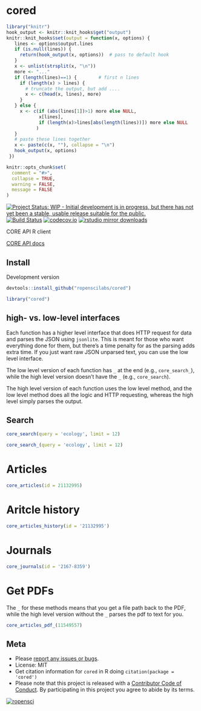 cored
=====

```r
library("knitr")
hook_output <- knitr::knit_hooks$get("output")
knitr::knit_hooks$set(output = function(x, options) {
   lines <- options$output.lines
   if (is.null(lines)) {
     return(hook_output(x, options))  # pass to default hook
   }
   x <- unlist(strsplit(x, "\n"))
   more <- "..."
   if (length(lines)==1) {        # first n lines
     if (length(x) > lines) {
       # truncate the output, but add ....
       x <- c(head(x, lines), more)
     }
   } else {
     x <- c(if (abs(lines[1])>1) more else NULL,
            x[lines],
            if (length(x)>lines[abs(length(lines))]) more else NULL
           )
   }
   # paste these lines together
   x <- paste(c(x, ""), collapse = "\n")
   hook_output(x, options)
 })

knitr::opts_chunk$set(
  comment = "#>",
  collapse = TRUE,
  warning = FALSE,
  message = FALSE
)
```

[![Project Status: WIP - Initial development is in progress, but there has not yet been a stable, usable release suitable for the public.](http://www.repostatus.org/badges/latest/wip.svg)](http://www.repostatus.org/#wip)
[![Build Status](https://travis-ci.org/ropenscilabs/cored.svg?branch=master)](https://travis-ci.org/ropenscilabs/cored)
[![codecov.io](https://codecov.io/github/ropenscilabs/cored/coverage.svg?branch=master)](https://codecov.io/github/ropenscilabs/cored?branch=master)
[![rstudio mirror downloads](https://cranlogs.r-pkg.org/badges/cored)](https://github.com/metacran/cranlogs.app)


CORE API R client

[CORE API docs](https://core.ac.uk/docs/)

## Install

Development version

```r
devtools::install_github("ropenscilabs/cored")
```

```r
library("cored")
```

## high- vs. low-level interfaces

Each function has a higher level interface that does HTTP request for data and parses
the JSON using `jsonlite`. This is meant for those who want everything done for them,
but there's a time penalty for as the parsing adds extra time. If you just want raw JSON
unparsed text, you can use the low level interface. 

The low level version of each function has `_` at the end (e.g., `core_search_`), while the 
high level version doesn't have the `_` (e.g., `core_search`). 

The high level version of each function uses the low level method, and the low level method 
does all the logic and HTTP requesting, whereas the high level simply parses the output.

## Search

```r
core_search(query = 'ecology', limit = 12)
```

```r
core_search_(query = 'ecology', limit = 12)
```

# Articles

```r
core_articles(id = 21132995)
```

# Aritcle history

```r
core_articles_history(id = '21132995')
```

# Journals

```r
core_journals(id = '2167-8359')
```

# Get PDFs

The `_` for these methods means that you get a file path back to the PDF, while the 
high level version without the `_` parses the pdf to text for you.

```r
core_articles_pdf_(11549557)
```

## Meta

* Please [report any issues or bugs](https://github.com/ropenscilabs/cored/issues).
* License: MIT
* Get citation information for `cored` in R doing `citation(package = 'cored')`
* Please note that this project is released with a [Contributor Code of Conduct](CONDUCT.md). By participating in this project you agree to abide by its terms.

[![ropensci](https://ropensci.org/public_images/github_footer.png)](https://ropensci.org)
